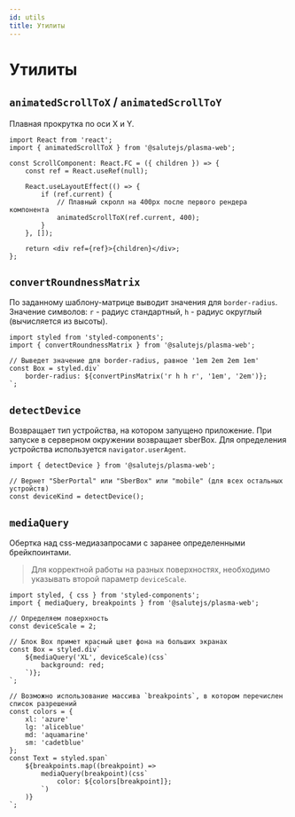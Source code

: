 ```yaml
---
id: utils
title: Утилиты
---
```


# Утилиты

## `animatedScrollToX` / `animatedScrollToY`
Плавная прокрутка по оси X и Y.

```tsx
import React from 'react';
import { animatedScrollToX } from '@salutejs/plasma-web';

const ScrollComponent: React.FC = ({ children }) => {
    const ref = React.useRef(null);

    React.useLayoutEffect(() => {
        if (ref.current) {
            // Плавный скролл на 400px после первого рендера компонента
            animatedScrollToX(ref.current, 400);
        }
    }, []);

    return <div ref={ref}>{children}</div>;
};
```

## `convertRoundnessMatrix`
По заданному шаблону-матрице выводит значения для `border-radius`.
Значение символов: `r` - радиус стандартный, `h` - радиус округлый (вычисляется из высоты).

```tsx
import styled from 'styled-components';
import { convertRoundnessMatrix } from '@salutejs/plasma-web';

// Выведет значение для border-radius, равное '1em 2em 2em 1em'
const Box = styled.div`
    border-radius: ${convertPinsMatrix('r h h r', '1em', '2em')};
`;
```

## `detectDevice`
Возвращает тип устройства, на котором запущено приложение.
При запуске в серверном окружении возвращает sberBox.
Для определения устройства используется `navigator.userAgent`.

```tsx
import { detectDevice } from '@salutejs/plasma-web';

// Вернет "SberPortal" или "SberBox" или "mobile" (для всех остальных устройств)
const deviceKind = detectDevice();
```

## `mediaQuery`
Обертка над css-медиазапросами с заранее определенными брейкпоинтами.

> Для корректной работы на разных поверхностях, необходимо указывать второй параметр `deviceScale`.

```tsx
import styled, { css } from 'styled-components';
import { mediaQuery, breakpoints } from '@salutejs/plasma-web';

// Определяем поверхность
const deviceScale = 2;

// Блок Box примет красный цвет фона на больших экранах
const Box = styled.div`
    ${mediaQuery('XL', deviceScale)(css`
        background: red;
    `)};
`;

// Возможно использование массива `breakpoints`, в котором перечислен список разрешений
const colors = {
    xl: 'azure'
    lg: 'aliceblue'
    md: 'aquamarine'
    sm: 'cadetblue'
};
const Text = styled.span`
    ${breakpoints.map((breakpoint) =>
        mediaQuery(breakpoint)(css`
            color: ${colors[breakpoint]};
        `)
    )}
`;
```
